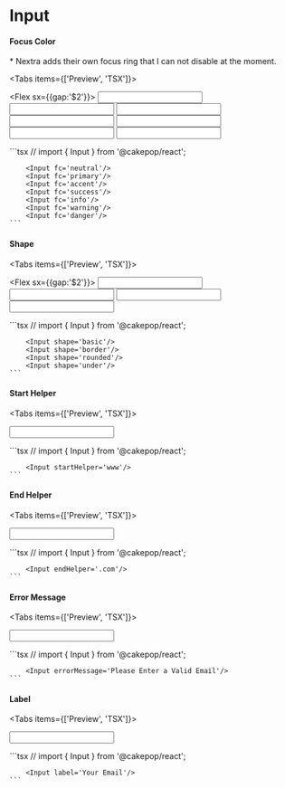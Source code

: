 
# Input

#### Focus Color

\* Nextra adds their own focus ring that I can not disable at the moment.

<Tabs items={['Preview', 'TSX']}>
  <Tab>
    <div className={defaultTheme}>
      <Flex sx={{gap:'$2'}}>
        <Input fc='neutral'/>
        <Input fc='primary'/>
        <Input fc='accent'/>
        <Input fc='success'/>
        <Input fc='info'/>
        <Input fc='warning'/>
        <Input fc='danger'/>
      </Flex>
    </div>

  </Tab>
  <Tab>
    ```tsx //
    import { Input } from '@cakepop/react';
    
        <Input fc='neutral'/>
        <Input fc='primary'/>
        <Input fc='accent'/>
        <Input fc='success'/>
        <Input fc='info'/>
        <Input fc='warning'/>
        <Input fc='danger'/>
    ```

  </Tab>
</Tabs>

#### Shape

<Tabs items={['Preview', 'TSX']}>
  <Tab>
    <div className={defaultTheme}>
      <Flex sx={{gap:'$2'}}>
        <Input shape='basic'/>
        <Input shape='border'/>
        <Input shape='rounded'/>
        <Input shape='under'/>
      </Flex>
    </div>

  </Tab>
  <Tab>
    ```tsx //
    import { Input } from '@cakepop/react';
    
        <Input shape='basic'/>
        <Input shape='border'/>
        <Input shape='rounded'/>
        <Input shape='under'/>
    ```

  </Tab>
</Tabs>

#### Start Helper

<Tabs items={['Preview', 'TSX']}>
  <Tab>
    <div className={defaultTheme}>
        <Input startHelper='www'/>
    </div>

  </Tab>
  <Tab>
    ```tsx //
    import { Input } from '@cakepop/react';
    
        <Input startHelper='www'/>
    ```

  </Tab>
</Tabs>

#### End Helper

<Tabs items={['Preview', 'TSX']}>
  <Tab>
    <div className={defaultTheme}>
        <Input endHelper='.com'/>
    </div>

  </Tab>
  <Tab>
    ```tsx //
    import { Input } from '@cakepop/react';
    
        <Input endHelper='.com'/>
    ```

  </Tab>
</Tabs>

#### Error Message

<Tabs items={['Preview', 'TSX']}>
  <Tab>
    <div className={defaultTheme}>
        <Input errorMessage='Please Enter a Valid Email'/>
    </div>

  </Tab>
  <Tab>
    ```tsx //
    import { Input } from '@cakepop/react';
    
        <Input errorMessage='Please Enter a Valid Email'/>
    ```

  </Tab>
</Tabs>

#### Label

<Tabs items={['Preview', 'TSX']}>
  <Tab>
    <div className={defaultTheme}>
        <Input label='Your Email'/>
    </div>

  </Tab>
  <Tab>
    ```tsx //
    import { Input } from '@cakepop/react';
    
        <Input label='Your Email'/>
    ```

  </Tab>
</Tabs>